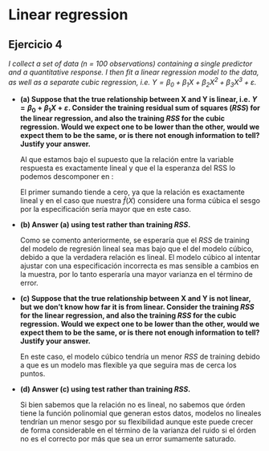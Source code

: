 # Linear regression

## Ejercicio 4 {-}

*I collect a set of data (n = 100 observations) containing a single predictor and a quantitative response. I then fit a linear regression model to the data, as well as a separate cubic regression, i.e. $Y = \beta_{0} + \beta_{1}X + \beta_{2}X^{2} + \beta_{3}X^{3} + \varepsilon$.*

- **(a) Suppose that the true relationship between X and Y is linear, i.e. $Y = \beta_{0} + \beta_{1}X + \varepsilon$. Consider the training residual sum of squares ($RSS$) for the linear regression, and also the training $RSS$ for the cubic regression. Would we expect one to be lower than the other, would we expect them to be the same, or is there not enough information to tell? Justify your answer.**

    Al que estamos bajo el supuesto que la relación entre la variable respuesta es exactamente lineal y que el la esperanza del RSS lo podemos descomponer en : 

    \begin{equation*}
        E(RSS) = E\left[\left(Y - \hat{Y}\right)^{2}\right] = E\left[f(X) + \varepsilon - \hat{f}(X)\right]^{2} = \underbrace{\left[f(X) - \hat{f}(X)\right]^{2}}_{\longrightarrow 0} + Var(\varepsilon)
    \end{equation*}

    El primer sumando tiende a cero, ya que la relación es exactamente lineal y en el caso que nuestra $\hat{f}(X)$ considere una forma cúbica el sesgo por la especificación sería mayor que en este caso.

- **(b) Answer (a) using test rather than training $RSS$.**
    
    Como se comento anteriormente, se esperaría que el $RSS$ de training del modelo de regresión lineal sea mas bajo que el del modelo cúbico, debido a que la verdadera relación es lineal.
    El modelo cúbico al intentar ajustar con una especificación incorrecta es mas sensible a cambios en la muestra, por lo tanto esperaría una mayor varianza en el término de error.

- **(c) Suppose that the true relationship between X and Y is not linear, but we don’t know how far it is from linear. Consider the training $RSS$ for the linear regression, and also the training $RSS$ for the cubic regression. Would we expect one to be lower than the other, would we expect them to be the same, or is there not enough information to tell? Justify your answer.**

    En este caso, el modelo cúbico tendría un menor $RSS$ de training debido a que es un modelo mas flexible ya que seguira mas de cerca los puntos.

- **(d) Answer (c) using test rather than training $RSS$.**

    Si bien sabemos que la relación no es lineal, no sabemos que órden tiene la función polinomial que generan estos datos, modelos no lineales tendrían un menor sesgo por su flexibilidad aunque este puede crecer de forma considerable
    en el término de la varianza del ruido si el órden no es el correcto por más que sea un error sumamente saturado.